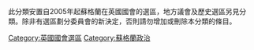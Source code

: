 此分類安置自2005年起蘇格蘭在英國國會的選區，地方議會及歷史選區另見分類。除非有選區劃分委員會的新決定，否則請勿增加或刪除本分類的條目。
[[Category:英國國會選區|Category:英國國會選區]]
[[Category:蘇格蘭政治|Category:蘇格蘭政治]]